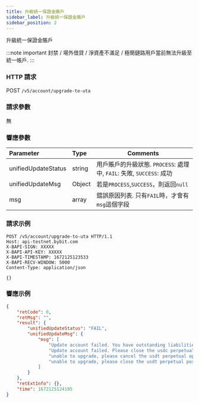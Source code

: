 ```yaml
---
title: 升級統一保證金賬戶
sidebar_label: 升級統一保證金賬戶
sidebar_position: 2
---
```

升級統一保證金賬戶

:::note important
封禁 / 場外借貸 / 淨資產不滿足 / 極簡鏈路用戶當前無法升級至統一帳戶.
:::

### HTTP 請求
POST `/v5/account/upgrade-to-uta`

### 請求參數
無

### 響應參數
| Parameter | Type | Comments|
|:----- |:-----|----- |
|unifiedUpdateStatus |string |用戶賬戶的升級狀態. `PROCESS`: 處理中, `FAIL`: 失敗, `SUCCESS`: 成功 |
|unifiedUpdateMsg |Object |若是`PROCESS`,`SUCCESS`，則返回`null` |
|msg |array |錯誤原因列表. 只有`FAIL`時，才會有`msg`這個字段 |

### 請求示例

```http
POST /v5/account/upgrade-to-uta HTTP/1.1
Host: api-testnet.bybit.com
X-BAPI-SIGN: XXXXX
X-BAPI-API-KEY: XXXXX
X-BAPI-TIMESTAMP: 1672125123533
X-BAPI-RECV-WINDOW: 5000
Content-Type: application/json

{}
```

### 響應示例

```json
{
    "retCode": 0,
    "retMsg": "",
    "result": {
        "unifiedUpdateStatus": "FAIL",
        "unifiedUpdateMsg": {
            "msg": [
                "Update account failed. You have outstanding liabilities in your Spot account.",
                "Update account failed. Please close the usdc perpetual positions in USDC Account.",
                "unable to upgrade, please cancel the usdt perpetual open orders in USDT account.",
                "unable to upgrade, please close the usdt perpetual positions in USDT account."
            ]
        }
    },
    "retExtInfo": {},
    "time": 1672125124195
}
```